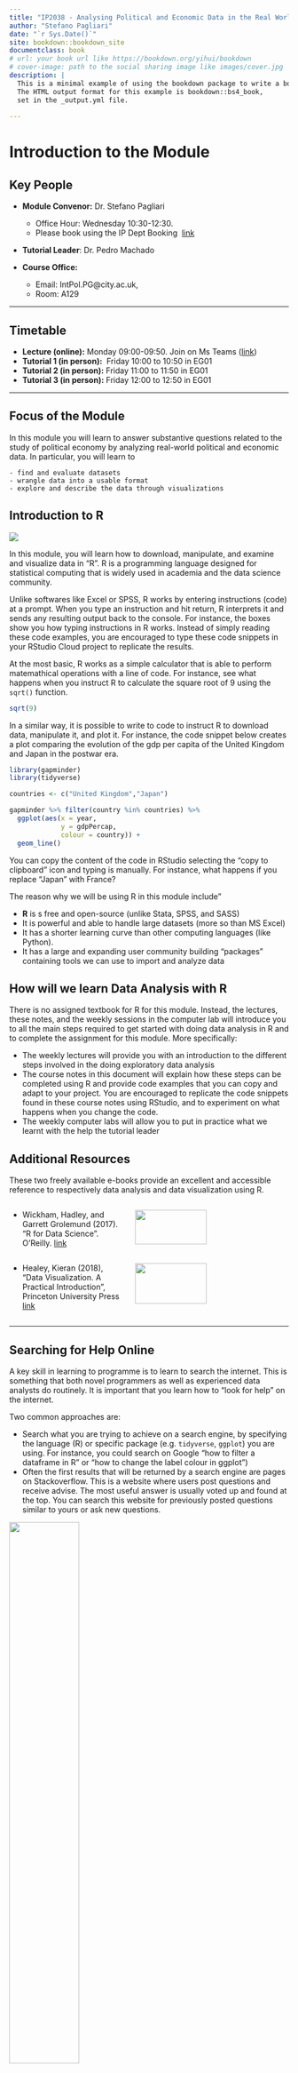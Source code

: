 ```yaml
--- 
title: "IP2038 - Analysing Political and Economic Data in the Real World - Course Material"
author: "Stefano Pagliari"
date: "`r Sys.Date()`"
site: bookdown::bookdown_site
documentclass: book
# url: your book url like https://bookdown.org/yihui/bookdown
# cover-image: path to the social sharing image like images/cover.jpg
description: |
  This is a minimal example of using the bookdown package to write a book.
  The HTML output format for this example is bookdown::bs4_book,
  set in the _output.yml file.
 
---
```

 
# Introduction to the Module


## Key People

- **Module Convenor:**  Dr. Stefano Pagliari
	- Office Hour: Wednesday 10:30-12:30.
	- Please book using the IP Dept Booking  [link](https://outlook.office365.com/owa/calendar/OfficeHour202021@cityuni.onmicrosoft.com/bookings/s/VGUsxz9d_E6qI1xaXKgkrQ2)

- **Tutorial Leader**: Dr. Pedro Machado

- **Course Office:**
	- Email: IntPol.PG@city.ac.uk, 
	- Room: A129


---

## Timetable

-   **Lecture (online):** Monday 09:00-09:50. Join on Ms Teams ([link](https://teams.microsoft.com/l/meetup-join/19%3ameeting_YzJmZjQ1NTYtYzAyZC00YWNkLTkxYTctMjhlM2NkMTMzYTdj%40thread.v2/0?context=%7b%22Tid%22%3a%22dd615949-5bd0-4da0-ac52-28ef8d336373%22%2c%22Oid%22%3a%22c767c468-b609-4e4a-8987-7b08205110ae%22%7d))  
-   **Tutorial 1 (in person):**  Friday 10:00 to 10:50 in EG01
-   **Tutorial 2 (in person):** Friday 11:00 to 11:50 in EG01
-   **Tutorial 3 (in person):** Friday 12:00 to 12:50 in EG01

---

## Focus of the Module

In this module you will learn to answer substantive questions related to the study of political economy by analyzing real-world political and economic data. In particular, you will learn to

	- find and evaluate datasets 
	- wrangle data into a usable format
	- explore and describe the data through visualizations

 
## Introduction to R

![](images/RStats_Logo.jpeg)
<br>

In this module, you will learn how to download, manipulate, and examine and visualize data in "R". R is a programming language designed for statistical computing that is widely used in academia and the data science community.

Unlike softwares like Excel or SPSS, R works by entering instructions (code) at a prompt. When you type an instruction and hit return, R interprets it and sends any resulting output back to the console. 
For instance, the boxes show you how typing instructions in R works. Instead of simply reading these code examples, you are encouraged to type these code snippets in your RStudio Cloud project to replicate the results.

At the most basic, R works as a simple calculator that is able to perform matemathical operations with a line of code. For instance, see what happens when you instruct R to calculate the square root of 9 using the `sqrt()` function.

```r
sqrt(9)
```

In a similar way, it is possible to write to code to instruct R to download data, manipulate it, and plot it. For instance, the code snippet below creates a plot comparing the evolution of the gdp per capita of the United Kingdom and Japan in the postwar era.


```r
library(gapminder)
library(tidyverse)

countries <- c("United Kingdom","Japan")

gapminder %>% filter(country %in% countries) %>% 
  ggplot(aes(x = year, 
             y = gdpPercap, 
             colour = country)) +
  geom_line()
```

You can copy  the content of the code in RStudio selecting the "copy to clipboard" icon and typing is manually. For instance, what happens if you replace "Japan" with France?

The reason why we will be using R in this module include"

- **R** is s free and open-source (unlike Stata, SPSS, and SASS)
- It is powerful and able to handle large datasets (more so than MS Excel)
- It has a shorter learning curve than other computing languages (like Python).
- It has a large and expanding user community building "packages" containing tools we can use to import and analyze data


## How will we learn Data Analysis with R

There is no assigned textbook for R for this module. Instead, the lectures, these notes, and the weekly sessions in the computer lab will introduce you to all the main steps required to get started with doing data analysis in R and to complete the assignment for this module.
More specifically:

- The weekly lectures will provide you with an introduction to the different steps involved in the doing exploratory data analysis
- The course notes in this document will explain how these steps can be completed using R and provide code examples that you can copy and adapt to your project. You are encouraged to replicate the code snippets found in these course notes using RStudio, and to experiment on what happens when you change the code.
- The weekly computer labs will allow you to put in practice what we learnt with the help the tutorial leader

## Additional Resources

These two freely available e-books provide an excellent and accessible reference to respectively data analysis and data visualization using R.



:::: {style="display: grid; grid-template-columns: 40% 40%; grid-column-gap: 5%; "}

::: {}

+ Wickham, Hadley, and Garrett Grolemund (2017). "R for Data Science". O’Reilly. [link](https://r4ds.had.co.nz)

:::

::: {}
![](images/RFDS_cover.png){width=80%}

:::

::: {}

+ Healey, Kieran (2018), "Data Visualization. A Practical Introduction", Princeton University Press [link](https://socviz.co)

:::

::: {}



![](images/Healy_Data_Visualization_Cover.jpg){width=80%}

:::

::::


---


## Searching for Help Online

A key skill in learning to programme is to learn to search the internet. This is something that both novel programmers as well as experienced data analysts do routinely. It is important that you learn how to "look for help" on the internet. 

Two common approaches are:

+ Search what you are trying to achieve on a search engine, by specifying the language (R) or specific package (e.g. `tidyverse`, `ggplot`) you are using. For instance, you could search on Google "how to filter a dataframe in R" or "how to change the label colour in ggplot")
+ Often the first results that will be returned by a search engine are pages on Stackoverflow. This is a website where users post questions and receive advise. The most useful answer is usually voted up and found at the top. You can search this website for previously posted questions similar to yours or ask new questions. 

![](images/StackOverflow_Most_Asked_Questions.png){width=50%}
[](https://i.imgur.com/AFH3v7h.png)

---
 